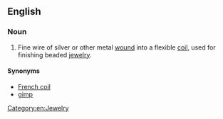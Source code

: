 ==English==

===Noun===
{{en-noun|head=[[French]] [[wire]]}}

# {{label|en|jewelry}} Fine wire of silver or other metal [[wound]] into a flexible [[coil]], used for finishing beaded [[jewelry]].

====Synonyms====
* [[French coil]]
* [[gimp]]

[[Category:en:Jewelry]]